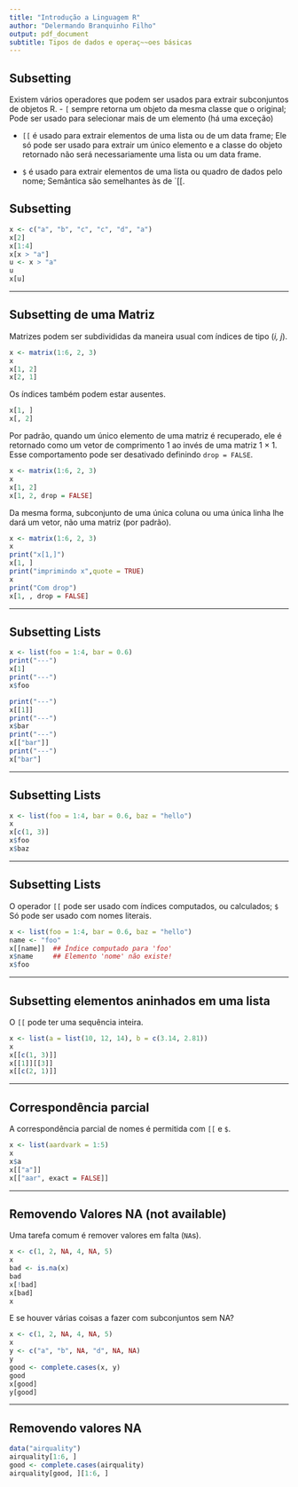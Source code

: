 ```yaml
---
title: "Introdução a Linguagem R"
author: "Delermando Branquinho Filho"
output: pdf_document
subtitle: Tipos de dados e operaç~~oes básicas
---
```


## Subsetting

Existem vários operadores que podem ser usados para extrair subconjuntos de objetos R.
- `[` sempre retorna um objeto da mesma classe que o original; Pode ser usado para selecionar mais de um elemento (há uma exceção)

- `[[` é usado para extrair elementos de uma lista ou de um data frame; Ele só pode ser usado para extrair um único elemento e a classe do objeto retornado não será necessariamente uma lista ou um data frame.

- `$` é usado para extrair elementos de uma lista ou quadro de dados pelo nome; Semântica são semelhantes às de `[[.


## Subsetting

```r
x <- c("a", "b", "c", "c", "d", "a")
x[2]
x[1:4]
x[x > "a"]
u <- x > "a"
u
x[u]
```

---

## Subsetting de uma Matriz

Matrizes podem ser subdivididas da maneira usual com índices de tipo (_i, j_).

```r
x <- matrix(1:6, 2, 3)
x
x[1, 2]
x[2, 1]
```

Os índices também podem estar ausentes.

```r
x[1, ]
x[, 2]
```


Por padrão, quando um único elemento de uma matriz é recuperado, ele é retornado como um vetor de comprimento 1 ao invés de uma matriz 1 × 1. Esse comportamento pode ser desativado definindo `drop = FALSE`.

```r
x <- matrix(1:6, 2, 3)
x
x[1, 2]
x[1, 2, drop = FALSE]
```


Da mesma forma, subconjunto de uma única coluna ou uma única linha lhe dará um vetor, não uma matriz (por padrão).

```r
x <- matrix(1:6, 2, 3)
x
print("x[1,]")
x[1, ]
print("imprimindo x",quote = TRUE)
x
print("Com drop")
x[1, , drop = FALSE]
```

---

## Subsetting Lists

```r
x <- list(foo = 1:4, bar = 0.6)
print("---")
x[1]
print("---")
x$foo

print("---")
x[[1]]
print("---")
x$bar
print("---")
x[["bar"]]
print("---")
x["bar"]
```

---

## Subsetting Lists

```r
x <- list(foo = 1:4, bar = 0.6, baz = "hello")
x
x[c(1, 3)]
x$foo
x$baz
```

---

## Subsetting Lists

O operador `[[` pode ser usado com índices computados, ou calculados; `$` Só pode ser usado com nomes literais.

```r
x <- list(foo = 1:4, bar = 0.6, baz = "hello")
name <- "foo"
x[[name]]  ## Índice computado para 'foo'
x$name     ## Elemento 'nome' não existe!
x$foo
```

---

## Subsetting elementos aninhados em uma lista

O `[[` pode ter uma sequência inteira.

```r
x <- list(a = list(10, 12, 14), b = c(3.14, 2.81))
x
x[[c(1, 3)]]
x[[1]][[3]]
x[[c(2, 1)]]
```

---

## Correspondência parcial

A correspondência parcial de nomes é permitida com `[[` e `$`.

```r
x <- list(aardvark = 1:5)
x
x$a
x[["a"]]
x[["aar", exact = FALSE]]
```

---

## Removendo Valores NA (not available)

Uma tarefa comum é remover valores em falta (`NA`s).

```r
x <- c(1, 2, NA, 4, NA, 5)
x
bad <- is.na(x)
bad
x[!bad]
x[bad]
x
```


E se houver várias coisas a fazer com subconjuntos sem NA?

```r
x <- c(1, 2, NA, 4, NA, 5)
x
y <- c("a", "b", NA, "d", NA, NA)
y
good <- complete.cases(x, y)
good
x[good]
y[good]
```

---

## Removendo valores NA

```r
data("airquality")
airquality[1:6, ]
good <- complete.cases(airquality)
airquality[good, ][1:6, ]
```
